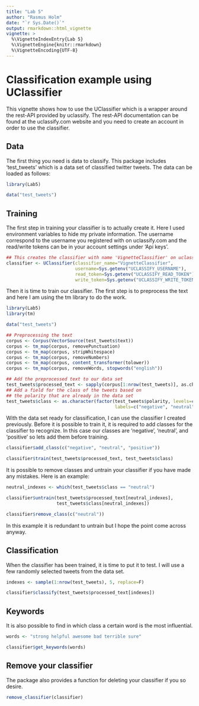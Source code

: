 ```yaml
---
title: "Lab 5"
author: "Rasmus Holm"
date: "`r Sys.Date()`"
output: rmarkdown::html_vignette
vignette: >
  %\VignetteIndexEntry{Lab 5}
  %\VignetteEngine{knitr::rmarkdown}
  %\VignetteEncoding{UTF-8}
---
```


# Classification example using UClassifier

This vignette shows how to use the UClassifier which is a wrapper around the rest-API provided by uclassify. The rest-API documentation can be found at the uclassify.com website and you need to create an account in order to use the classifier.

## Data

The first thing you need is data to classify. This package includes 'test_tweets' which is a data set of classified twitter tweets. The data can be loaded as follows:

```r
library(Lab5)

data("test_tweets")
```

## Training

The first step in training your classifier is to actually create it. Here I used environment variables to hide my private information. The username correspond to the username you registered with on uclassify.com and the read/write tokens can be in your account settings under 'Api keys'.

```r
## This creates the classifier with name 'VignetteClassifier' on uclassify.com's server.
classifier <- UClassifier(classifier_name="VignetteClassifier",
                          username=Sys.getenv("UCLASSIFY_USERNAME"),
                          read_token=Sys.getenv("UCLASSIFY_READ_TOKEN"),
                          write_token=Sys.getenv("UCLASSIFY_WRITE_TOKEN"))
```

Then it is time to train our classifier. The first step is to preprocess the text and here I am using the tm library to do the work.

```r
library(Lab5)
library(tm)

data("test_tweets")

## Preprocessing the text
corpus <- Corpus(VectorSource(test_tweets$text))
corpus <- tm_map(corpus, removePunctuation)
corpus <- tm_map(corpus, stripWhitespace)
corpus <- tm_map(corpus, removeNumbers)
corpus <- tm_map(corpus, content_transformer(tolower))
corpus <- tm_map(corpus, removeWords, stopwords("english"))

## Add the preprocessed text to our data set
test_tweets$processed_text <- sapply(corpus[1:nrow(test_tweets)], as.character)
## Add a field for the class of the tweets based on
## the polarity that are already in the data set
test_tweets$class <- as.character(factor(test_tweets$polarity, levels=c(0, 2, 4),
                                         labels=c("negative", "neutral", "positive")))
```

With the data set ready for classification, I can use the classifier I created previously. Before it is possible to train it, it is required to add classes for the classifier to recognize. In this case our classes are 'negative', 'neutral', and 'positive' so lets add them before training.

```r
classifier$add_class(c("negative", "neutral", "positive"))

classifier$train(test_tweets$processed_text, test_tweets$class)
```

It is possible to remove classes and untrain your classifier if you have made any mistakes. Here is an example:

```r
neutral_indexes <- which(test_tweets$class == "neutral")

classifier$untrain(test_tweets$processed_text[neutral_indexes],
                   test_tweets$class[neutral_indexes])

classifier$remove_class(c("neutral"))
```

In this example it is redundant to untrain but I hope the point come across anyway.

## Classification

When the classifier has been trained, it is time to put it to test. I will use a few randomly selected tweets from the data set.

```r
indexes <- sample(1:nrow(test_tweets), 5, replace=F)

classifier$classify(test_tweets$processed_text[indexes])
```

## Keywords

It is also possible to find in which class a certain word is the most influential.

```r
words <- "strong helpful awesome bad terrible sure"

classifier$get_keywords(words)
```

## Remove your classifier

The package also provides a function for deleting your classifier if you so desire.

```r
remove_classifier(classifier)
```
